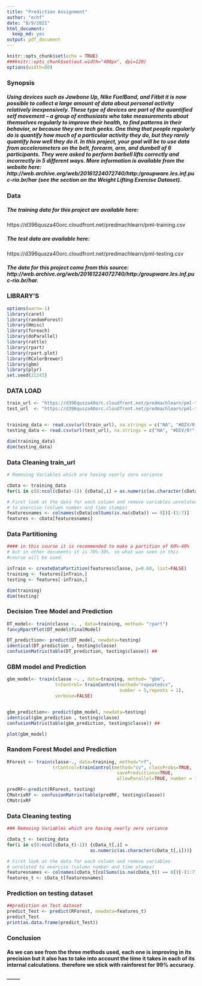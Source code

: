 ```yaml
---
title: "Prediction Assignment"
author: "echf"
date: "8/9/2021"
html_document:
  keep_md: yes
output: pdf_document  
---
```


```r
knitr::opts_chunk$set(echo = TRUE)
###knitr::opts_chunk$set(out.width="400px", dpi=120)
options(width=80)
```

### Synopsis

##### Using devices such as Jawbone Up, Nike FuelBand, and Fitbit it is now possible to collect a large amount of data about personal activity relatively inexpensively. These type of devices are part of the quantified self movement – a group of enthusiasts who take measurements about themselves regularly to improve their health, to find patterns in their behavior, or because they are tech geeks. One thing that people regularly do is quantify how much of a particular activity they do, but they rarely quantify how well they do it. In this project, your goal will be to use data from accelerometers on the belt, forearm, arm, and dumbell of 6 participants. They were asked to perform barbell lifts correctly and incorrectly in 5 different ways. More information is available from the website here: http://web.archive.org/web/20161224072740/http:/groupware.les.inf.puc-rio.br/har (see the section on the Weight Lifting Exercise Dataset).

### Data

##### The training data for this project are available here:

https://d396qusza40orc.cloudfront.net/predmachlearn/pml-training.csv

##### The test data are available here:

https://d396qusza40orc.cloudfront.net/predmachlearn/pml-testing.csv

##### The data for this project come from this source: http://web.archive.org/web/20161224072740/http:/groupware.les.inf.puc-rio.br/har. 


### LIBRARY'S

```r
options(warn=-1)
library(caret)
library(randomForest)
library(Hmisc)
library(foreach)
library(doParallel)
library(rattle)
library(rpart)
library(rpart.plot)
library(RColorBrewer)
library(gbm)
library(plyr)
set.seed(21243)
```


### DATA LOAD

```r

train_url <- "https://d396qusza40orc.cloudfront.net/predmachlearn/pml-training.csv"
test_url  <- "https://d396qusza40orc.cloudfront.net/predmachlearn/pml-testing.csv"


training_data <- read.csv(url(train_url), na.strings = c("NA", "#DIV/0!", ""))
testing_data <- read.csv(url(test_url), na.strings = c("NA", "#DIV/0!", ""))

dim(training_data)
dim(testing_data)
```


### Data Cleaning train_url
```r
# Removing Variables which are having nearly zero variance

cData <- training_data
for(i in c(8:ncol(cData)-1)) {cData[,i] = as.numeric(as.character(cData[,i]))}

# First look at the data for each column and remove variables unrelated
# to exercise (column number and time stamps)
featuresnames <- colnames(cData[colSums(is.na(cData)) == 0])[-(1:7)]
features <- cData[featuresnames]


```

### Data Partitioning 

```r
#### in this course it is recommended to make a partition of 60%-40% 
# but in other documents it is 70%-30%. so what was seen in this
#course will be used. 

inTrain <- createDataPartition(features$classe, p=0.60, list=FALSE)
training <- features[inTrain,]
testing <- features[-inTrain,]

dim(training)
dim(testing)

```


### Decision Tree Model and Prediction
```r
DT_model<- train(classe ~. , data=training, method= "rpart")
fancyRpartPlot(DT_model$finalModel)

DT_prediction<- predict(DT_model, newdata=testing)
identical(DT_prediction , testing$classe)
confusionMatrix(table(DT_prediction, testing$classe)) ##


```

### GBM model and Prediction
```r
gbm_model<- train(classe ~. , data=training, method= "gbm", 
                  trControl= trainControl(method="repeatedcv",
                                          number = 5,repeats = 1), 
                  verbose=FALSE)


gbm_prediction<- predict(gbm_model, newdata=testing)
identical(gbm_prediction , testing$classe)
confusionMatrix(table(gbm_prediction, testing$classe)) ##

plot(gbm_model)
```


###  Random Forest Model and Prediction

```r
RForest <- train(classe~., data=training, method="rf", 
                 trControl=trainControl(method="cv", classProbs=TRUE,
                                         savePredictions=TRUE,
                                         allowParallel=TRUE, number = 10))

predRF<-predict(RForest, testing)
CMatrixRF <- confusionMatrix(table(predRF, testing$classe))
CMatrixRF

```


### Data Cleaning testing
```r
### Removing Variables which are having nearly zero variance

cData_t <- testing_data
for(i in c(8:ncol(cData_t)-1)) {cData_t[,i] = 
                               as.numeric(as.character(cData_t[,i]))}

# First look at the data for each column and remove variables 
# unrelated to exercise (column number and time stamps)
featuresnames <- colnames(cData_t[colSums(is.na(cData_t)) == 0])[-(1:7)]
features_t <- cData_t[featuresnames]


```
### Prediction on testing dataset

```r
##prediction on Test dataset
predict_Test <- predict(RForest, newdata=features_t)
predict_Test
print(as.data.frame(predict_Test))
```

### Conclusion
#### As we can see from the three methods used, each one is improving in its precision but it also has to take into account the time it takes in each of its internal calculations. therefore we stick with rainforest for 99% accuracy. 



#####  --------



